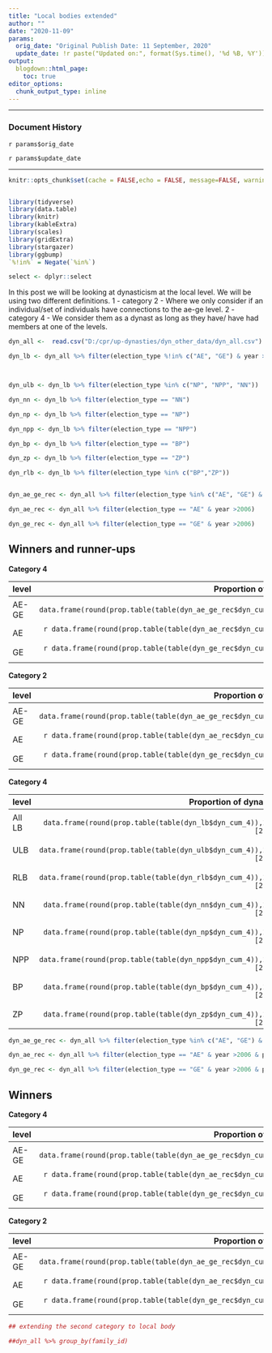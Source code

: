 ```yaml
---
title: "Local bodies extended"
author: ""
date: "2020-11-09"
params:
  orig_date: "Original Publish Date: 11 September, 2020"
  update_date: !r paste("Updated on:", format(Sys.time(), '%d %B, %Y'))
output:
  blogdown::html_page:
    toc: true
editor_options: 
  chunk_output_type: inline
---
```


---

### Document History

`r params$orig_date`

`r params$update_date`

---

```r

knitr::opts_chunk$set(cache = FALSE,echo = FALSE, message=FALSE, warning = FALSE,fig.width = 16/2, fig.height = 9/2)


library(tidyverse)
library(data.table)
library(knitr)
library(kableExtra)
library(scales)
library(gridExtra)
library(stargazer)
library(ggbump)
`%!in%` = Negate(`%in%`)

select <- dplyr::select
```

In this post we will be looking at dynasticism at the local level. We will be using two different definitions. 1 - category 2 - Where we only consider if an individual/set of individuals have connections to the ae-ge level. 2 - category 4 - We consider them as a dynast as long as they have/ have had members at one of the levels.



```r

dyn_all <-  read.csv("D:/cpr/up-dynasties/dyn_other_data/dyn_all.csv")

dyn_lb <- dyn_all %>% filter(election_type %!in% c("AE", "GE") & year >2001)



dyn_ulb <- dyn_lb %>% filter(election_type %in% c("NP", "NPP", "NN"))

dyn_nn <- dyn_lb %>% filter(election_type == "NN")

dyn_np <- dyn_lb %>% filter(election_type == "NP")

dyn_npp <- dyn_lb %>% filter(election_type == "NPP")

dyn_bp <- dyn_lb %>% filter(election_type == "BP")

dyn_zp <- dyn_lb %>% filter(election_type == "ZP")

dyn_rlb <- dyn_lb %>% filter(election_type %in% c("BP","ZP"))



```


```r

dyn_ae_ge_rec <- dyn_all %>% filter(election_type %in% c("AE", "GE") & year >2006)

dyn_ae_rec <- dyn_all %>% filter(election_type == "AE" & year >2006)

dyn_ge_rec <- dyn_all %>% filter(election_type == "GE" & year >2006)

```

## Winners and runner-ups

**Category 4**

level   Proportion of dynasts
------ --------------------
AE-GE  `r data.frame(round(prop.table(table(dyn_ae_ge_rec$dyn_cum_4)),2))[2,2]`
AE      `r data.frame(round(prop.table(table(dyn_ae_rec$dyn_cum_4)),2))[2,2]`
GE      `r data.frame(round(prop.table(table(dyn_ge_rec$dyn_cum_4)),2))[2,2]`




**Category 2**

level   Proportion of dynasts
------ --------------------
AE-GE  `r data.frame(round(prop.table(table(dyn_ae_ge_rec$dyn_cum_2)),2))[2,2]`
AE      `r data.frame(round(prop.table(table(dyn_ae_rec$dyn_cum_2)),2))[2,2]`
GE      `r data.frame(round(prop.table(table(dyn_ge_rec$dyn_cum_2)),2))[2,2]`


**Category 4**

level                 Proportion of dynasts
----------------     ------------------
All LB                  `r data.frame(round(prop.table(table(dyn_lb$dyn_cum_4)),2))[2,2]`
ULB                     `r data.frame(round(prop.table(table(dyn_ulb$dyn_cum_4)),2))[2,2]`
RLB                     `r data.frame(round(prop.table(table(dyn_rlb$dyn_cum_4)),2))[2,2]`
NN                      `r data.frame(round(prop.table(table(dyn_nn$dyn_cum_4)),2))[2,2]`
NP                      `r data.frame(round(prop.table(table(dyn_np$dyn_cum_4)),2))[2,2]`
NPP                     `r data.frame(round(prop.table(table(dyn_npp$dyn_cum_4)),2))[2,2] `
BP                      `r data.frame(round(prop.table(table(dyn_bp$dyn_cum_4)),2))[2,2]`
ZP                      `r data.frame(round(prop.table(table(dyn_zp$dyn_cum_4)),2))[2,2]`


```r

dyn_ae_ge_rec <- dyn_all %>% filter(election_type %in% c("AE", "GE") & year >2006 & position ==1)

dyn_ae_rec <- dyn_all %>% filter(election_type == "AE" & year >2006 & position ==1)

dyn_ge_rec <- dyn_all %>% filter(election_type == "GE" & year >2006 & position ==1)


```

## Winners

**Category 4**

level   Proportion of dynasts
------ --------------------
AE-GE  `r data.frame(round(prop.table(table(dyn_ae_ge_rec$dyn_cum_4)),2))[2,2]`
AE      `r data.frame(round(prop.table(table(dyn_ae_rec$dyn_cum_4)),2))[2,2]`
GE      `r data.frame(round(prop.table(table(dyn_ge_rec$dyn_cum_4)),2))[2,2]`




**Category 2**

level   Proportion of dynasts
------ --------------------
AE-GE  `r data.frame(round(prop.table(table(dyn_ae_ge_rec$dyn_cum_2)),2))[2,2]`
AE      `r data.frame(round(prop.table(table(dyn_ae_rec$dyn_cum_2)),2))[2,2]`
GE      `r data.frame(round(prop.table(table(dyn_ge_rec$dyn_cum_2)),2))[2,2]`



```r

## extending the second category to local body

##dyn_all %>% group_by(family_id)







```



